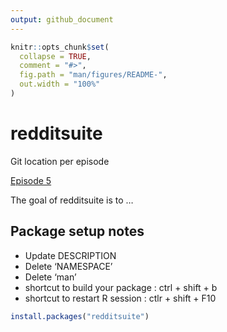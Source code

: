 ```yaml
---
output: github_document
---
```


<!-- README.md is generated from README.Rmd. Please edit that file -->

```r
knitr::opts_chunk$set(
  collapse = TRUE,
  comment = "#>",
  fig.path = "man/figures/README-",
  out.width = "100%"
)
```

# redditsuite

Git location per episode 

[Episode 5](https://github.com/benj7/redditsuite/tree/episode-5)
<!-- badges: start -->
<!-- badges: end -->

The goal of redditsuite is to ...

## Package setup notes 

- Update DESCRIPTION 
- Delete 'NAMESPACE'
- Delete 'man'
- shortcut to build your package : ctrl + shift + b 
- shortcut to restart R session : ctlr + shift + F10 


``` r
install.packages("redditsuite")
```


